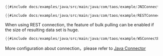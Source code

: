 ```java title="Native Connection"
{{#include docs/examples/java/src/main/java/com/taos/example/JNIConnectExample.java}}
```

```java title="REST Connection"
{{#include docs/examples/java/src/main/java/com/taos/example/RESTConnectExample.java:main}}
```

When using REST connection, the feature of bulk pulling can be enabled if the size of resulting data set is huge.

```java title="Enable Bulk Pulling" {4}
{{#include docs/examples/java/src/main/java/com/taos/example/WSConnectExample.java:main}}
```

More configuration about connection，please refer to [Java Connector](../../reference/connector/java)
